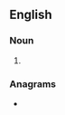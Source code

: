 {{also|sticking point}}
==English==

===Noun===
{{en-noun|head=[[sticking]][[-]][[point]]}}

# {{alternative form of|en|sticking point}}

===Anagrams===
* {{anagrams|en|a=cgiiiknnopstt|pointing stick}}